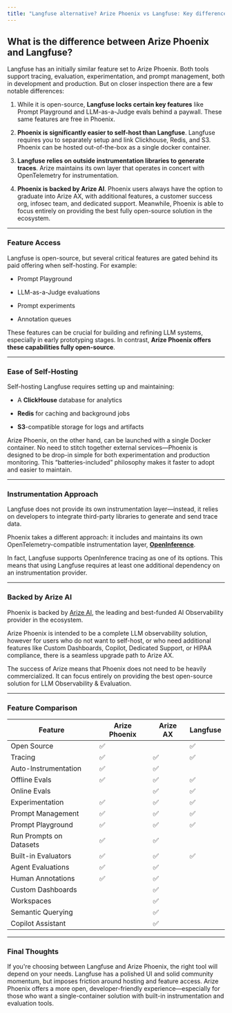 ```yaml
---
title: "Langfuse alternative? Arize Phoenix vs Langfuse: Key differences"
---
```


## What is the difference between Arize Phoenix and Langfuse?

Langfuse has an initially similar feature set to Arize Phoenix. Both tools support tracing, evaluation, experimentation, and prompt management, both in development and production. But on closer inspection there are a few notable differences:

1. While it is open-source, **Langfuse locks certain key features** like Prompt Playground and LLM-as-a-Judge evals behind a paywall. These same features are free in Phoenix.

2. **Phoenix is significantly easier to self-host than Langfuse**. Langfuse requires you to separately setup and link Clickhouse, Redis, and S3. Phoenix can be hosted out-of-the-box as a single docker container.

3. **Langfuse relies on outside instrumentation libraries to generate traces**. Arize maintains its own layer that operates in concert with OpenTelemetry for instrumentation.

4. **Phoenix is backed by Arize AI**. Phoenix users always have the option to graduate into Arize AX, with additional features, a customer success org, infosec team, and dedicated support. Meanwhile, Phoenix is able to focus entirely on providing the best fully open-source solution in the ecosystem.

***

### Feature Access

Langfuse is open-source, but several critical features are gated behind its paid offering when self-hosting. For example:

* Prompt Playground

* LLM-as-a-Judge evaluations

* Prompt experiments

* Annotation queues

These features can be crucial for building and refining LLM systems, especially in early prototyping stages. In contrast, **Arize Phoenix offers these capabilities fully open-source**.

***

### Ease of Self-Hosting

Self-hosting Langfuse requires setting up and maintaining:

* A **ClickHouse** database for analytics

* **Redis** for caching and background jobs

* **S3**-compatible storage for logs and artifacts

Arize Phoenix, on the other hand, can be launched with a single Docker container. No need to stitch together external services—Phoenix is designed to be drop-in simple for both experimentation and production monitoring. This “batteries-included” philosophy makes it faster to adopt and easier to maintain.

***

### Instrumentation Approach

Langfuse does not provide its own instrumentation layer—instead, it relies on developers to integrate third-party libraries to generate and send trace data.

Phoenix takes a different approach: it includes and maintains its own OpenTelemetry-compatible instrumentation layer, [**OpenInference**](https://github.com/Arize-ai/openinference).

In fact, Langfuse supports OpenInference tracing as one of its options. This means that using Langfuse requires at least one additional dependency on an instrumentation provider.

***

### Backed by Arize AI

Phoenix is backed by [Arize AI](https://arize.com), the leading and best-funded AI Observability provider in the ecosystem.

Arize Phoenix is intended to be a complete LLM observability solution, however for users who do not want to self-host, or who need additional features like Custom Dashboards, Copilot, Dedicated Support, or HIPAA compliance, there is a seamless upgrade path to Arize AX.

The success of Arize means that Phoenix does not need to be heavily commercialized. It can focus entirely on providing the best open-source solution for LLM Observability & Evaluation.

***

### Feature Comparison

| Feature                 | Arize Phoenix | Arize AX | Langfuse |
| ----------------------- | ------------- | -------- | -------- |
| Open Source             | ✅             |          | ✅        |
| Tracing                 | ✅             | ✅        | ✅        |
| Auto-Instrumentation    | ✅             | ✅        |          |
| Offline Evals           | ✅             | ✅        | ✅        |
| Online Evals            |               | ✅        | ✅        |
| Experimentation         | ✅             | ✅        | ✅        |
| Prompt Management       | ✅             | ✅        | ✅        |
| Prompt Playground       | ✅             | ✅        | ✅        |
| Run Prompts on Datasets | ✅             | ✅        |          |
| Built-in Evaluators     | ✅             | ✅        | ✅        |
| Agent Evaluations       | ✅             | ✅        |          |
| Human Annotations       | ✅             | ✅        |          |
| Custom Dashboards       |               | ✅        |          |
| Workspaces              |               | ✅        |          |
| Semantic Querying       |               | ✅        |          |
| Copilot Assistant       |               | ✅        |          |

***

### Final Thoughts

If you're choosing between Langfuse and Arize Phoenix, the right tool will depend on your needs. Langfuse has a polished UI and solid community momentum, but imposes friction around hosting and feature access. Arize Phoenix offers a more open, developer-friendly experience—especially for those who want a single-container solution with built-in instrumentation and evaluation tools.


